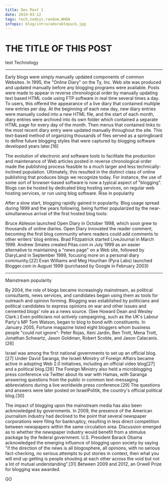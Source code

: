 ```yaml
---
title: Dev Post 1
date: 2019-03-12
tags: tech,nodejs,random,WHOA
infopic: blog/intro/adorablepuck.jpg
---
```

# THE TITLE OF THIS POST
test
Technology

***

Early blogs were simply manually updated components of common Websites. In 1995, the "Online Diary" on the Ty, Inc. Web site was produced and updated manually before any blogging programs were available. Posts were made to appear in reverse chronological order by manually updating text based HTML code using FTP software in real time several times a day. To users, this offered the appearance of a live diary that contained multiple new entries per day. At the beginning of each new day, new diary entries were manually coded into a new HTML file, and the start of each month, diary entries were archived into its own folder which contained a separate HTML page for every day of the month. Then menus that contained links to the most recent diary entry were updated manually throughout the site. This text-based method of organizing thousands of files served as a springboard to define future blogging styles that were captured by blogging software developed years later.[16]

The evolution of electronic and software tools to facilitate the production and maintenance of Web articles posted in reverse chronological order made the publishing process feasible to a much larger and less technically-inclined population. Ultimately, this resulted in the distinct class of online publishing that produces blogs we recognize today. For instance, the use of some sort of browser-based software is now a typical aspect of "blogging". Blogs can be hosted by dedicated blog hosting services, on regular web hosting services, or run using blog software.
Rise in popularity

After a slow start, blogging rapidly gained in popularity. Blog usage spread during 1999 and the years following, being further popularized by the near-simultaneous arrival of the first hosted blog tools:

Bruce Ableson launched Open Diary in October 1998, which soon grew to thousands of online diaries. Open Diary innovated the reader comment, becoming the first blog community where readers could add comments to other writers' blog entries.
Brad Fitzpatrick started LiveJournal in March 1999.
Andrew Smales created Pitas.com in July 1999 as an easier alternative to maintaining a "news page" on a Web site, followed by DiaryLand in September 1999, focusing more on a personal diary community.[22]
Evan Williams and Meg Hourihan (Pyra Labs) launched Blogger.com in August 1999 (purchased by Google in February 2003)

*** 
Mainstream popularity

By 2004, the role of blogs became increasingly mainstream, as political consultants, news services, and candidates began using them as tools for outreach and opinion forming. Blogging was established by politicians and political candidates to express opinions on war and other issues and cemented blogs' role as a news source. (See Howard Dean and Wesley Clark.) Even politicians not actively campaigning, such as the UK's Labour Party's MP Tom Watson, began to blog to bond with constituents. In January 2005, Fortune magazine listed eight bloggers whom business people "could not ignore": Peter Rojas, Xeni Jardin, Ben Trott, Mena Trott, Jonathan Schwartz, Jason Goldman, Robert Scoble, and Jason Calacanis.[26]

Israel was among the first national governments to set up an official blog.[27] Under David Saranga, the Israeli Ministry of Foreign Affairs became active in adopting Web 2.0 initiatives, including an official video blog[27] and a political blog.[28] The Foreign Ministry also held a microblogging press conference via Twitter about its war with Hamas, with Saranga answering questions from the public in common text-messaging abbreviations during a live worldwide press conference.[29] The questions and answers were later posted on IsraelPolitik, the country's official political blog.[30]

The impact of blogging upon the mainstream media has also been acknowledged by governments. In 2009, the presence of the American journalism industry had declined to the point that several newspaper corporations were filing for bankruptcy, resulting in less direct competition between newspapers within the same circulation area. Discussion emerged as to whether the newspaper industry would benefit from a stimulus package by the federal government. U.S. President Barack Obama acknowledged the emerging influence of blogging upon society by saying "if the direction of the news is all blogosphere, all opinions, with no serious fact-checking, no serious attempts to put stories in context, then what you will end up getting is people shouting at each other across the void but not a lot of mutual understanding".[31] Between 2009 and 2012, an Orwell Prize for blogging was awarded. 

<TransitionLink to='/blog/misc/helloworld'>GO</TransitionLink>
